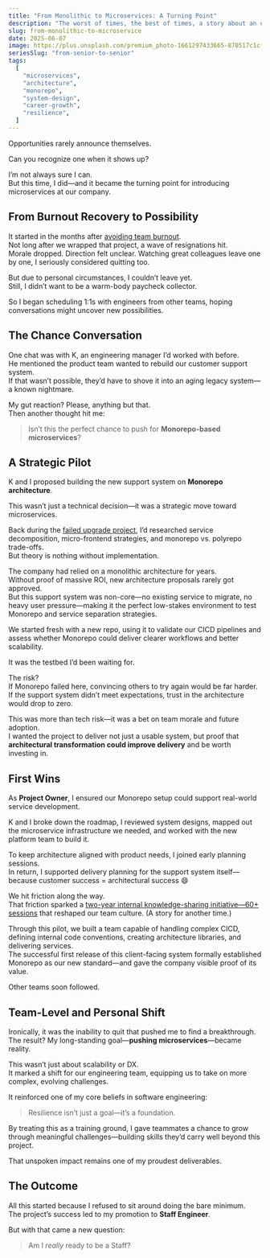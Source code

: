 ```yaml
---
title: "From Monolithic to Microservices: A Turning Point"
description: "The worst of times, the best of times, a story about an opportunity hidden in a crisis."
slug: from-monolithic-to-microservice
date: 2025-06-07
image: https://plus.unsplash.com/premium_photo-1661297433665-870517c1cf6f?q=80&w=880&auto=format&fit=crop&ixlib=rb-4.1.0&ixid=M3wxMjA3fDB8MHxwaG90by1wYWdlfHx8fGVufDB8fHx8fA%3D%3D
seriesSlug: "from-senior-to-senior"
tags:
  [
    "microservices",
    "architecture",
    "monorepo",
    "system-design",
    "career-growth",
    "resilience",
  ]
---
```


Opportunities rarely announce themselves.

Can you recognize one when it shows up?

I’m not always sure I can.  
But this time, I did—and it became the turning point for introducing microservices at our company.


## From Burnout Recovery to Possibility

It started in the months after [avoiding team burnout](/en/posts/avoid-team-burnout).  
Not long after we wrapped that project, a wave of resignations hit.  
Morale dropped. Direction felt unclear. Watching great colleagues leave one by one, I seriously considered quitting too.

But due to personal circumstances, I couldn’t leave yet.  
Still, I didn’t want to be a warm-body paycheck collector.

So I began scheduling 1:1s with engineers from other teams, hoping conversations might uncover new possibilities.


## The Chance Conversation

One chat was with K, an engineering manager I’d worked with before.  
He mentioned the product team wanted to rebuild our customer support system.  
If that wasn’t possible, they’d have to shove it into an aging legacy system—a known nightmare.

My gut reaction? Please, anything but that.  
Then another thought hit me:

> Isn’t this the perfect chance to push for **Monorepo-based microservices**?


## A Strategic Pilot

K and I proposed building the new support system on **Monorepo architecture**.

This wasn’t just a technical decision—it was a strategic move toward microservices.

Back during the [failed upgrade project](/en/posts/turn-frustration-into-team-alignment), I’d researched service decomposition, micro-frontend strategies, and monorepo vs. polyrepo trade-offs.  
But theory is nothing without implementation.

The company had relied on a monolithic architecture for years.  
Without proof of massive ROI, new architecture proposals rarely got approved.  
But this support system was non-core—no existing service to migrate, no heavy user pressure—making it the perfect low-stakes environment to test Monorepo and service separation strategies.

We started fresh with a new repo, using it to validate our CICD pipelines and assess whether Monorepo could deliver clearer workflows and better scalability.

It was the testbed I’d been waiting for.

The risk?  
If Monorepo failed here, convincing others to try again would be far harder.  
If the support system didn’t meet expectations, trust in the architecture would drop to zero.

This was more than tech risk—it was a bet on team morale and future adoption.  
I wanted the project to deliver not just a usable system, but proof that **architectural transformation could improve delivery** and be worth investing in.


## First Wins

As **Project Owner**, I ensured our Monorepo setup could support real-world service development.

K and I broke down the roadmap, I reviewed system designs, mapped out the microservice infrastructure we needed, and worked with the new platform team to build it.

To keep architecture aligned with product needs, I joined early planning sessions.  
In return, I supported delivery planning for the support system itself—because customer success = architectural success 😄

We hit friction along the way.  
That friction sparked a [two-year internal knowledge-sharing initiative—60+ sessions](/en/posts/knowledge-sharing-journey) that reshaped our team culture. (A story for another time.)

Through this pilot, we built a team capable of handling complex CICD, defining internal code conventions, creating architecture libraries, and delivering services.  
The successful first release of this client-facing system formally established Monorepo as our new standard—and gave the company visible proof of its value.

Other teams soon followed.


## Team-Level and Personal Shift

Ironically, it was the inability to quit that pushed me to find a breakthrough.  
The result? My long-standing goal—**pushing microservices**—became reality.

This wasn’t just about scalability or DX.  
It marked a shift for our engineering team, equipping us to take on more complex, evolving challenges.

It reinforced one of my core beliefs in software engineering:

> Resilience isn’t just a goal—it’s a foundation.

By treating this as a training ground, I gave teammates a chance to grow through meaningful challenges—building skills they’d carry well beyond this project.

That unspoken impact remains one of my proudest deliverables.


## The Outcome

All this started because I refused to sit around doing the bare minimum.  
The project’s success led to my promotion to **Staff Engineer**.

But with that came a new question:

> Am I *really* ready to be a Staff?
